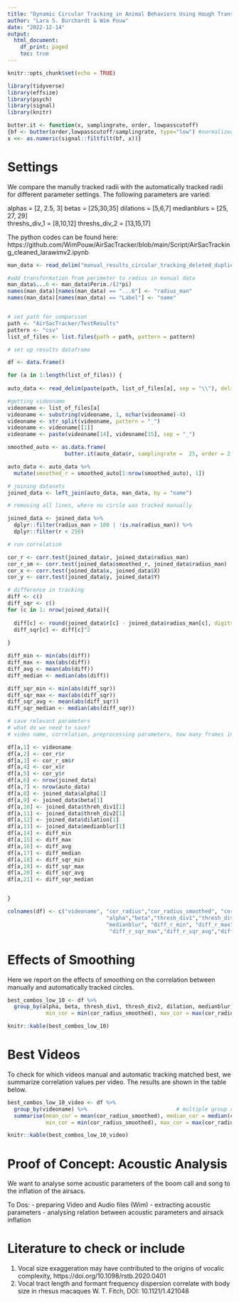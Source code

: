 ```yaml
---
title: "Dynamic Circular Tracking in Animal Behaviors Using Hough Transfomations"
author: "Lara S. Burchardt & Wim Pouw"
date: "2022-12-14"
output:
  html_document:
    df_print: paged
    toc: true
---
```


```r
knitr::opts_chunk$set(echo = TRUE)
```

```r

library(tidyverse)
library(effsize)
library(psych)
library(signal)
library(knitr)

butter.it <- function(x, samplingrate, order, lowpasscutoff)
{bf <- butter(order,lowpasscutoff/samplingrate, type="low") #normalized frequency
x <<- as.numeric(signal::filtfilt(bf, x))} 

```


# Settings

We compare the manully tracked radii with the automatically tracked radii for 
different parameter settings. 
The following parameters are varied: 

alphas = [2, 2.5, 3]
betas = [25,30,35] 
dilations = [5,6,7] 
medianblurs = [25, 27, 29]  
threshs_div_1 = [8,10,12]
threshs_div_2 = [13,15,17]

The python codes can be found here:
https://github.com/WimPouw/AirSacTracker/blob/main/Script/AirSacTracking_cleaned_larawimv2.ipynb 

```r

man_data <- read_delim("manual_results_circular_tracking_deleted_duplicate_second_version.csv", delim = ";")

#add transformation from perimeter to radius in manual data
man_data$...6 <- man_data$Perim./(2*pi)
names(man_data)[names(man_data) == "...6"] <- "radius_man"
names(man_data)[names(man_data) == "Label"] <- "name"


# set path for comparison
path <- "AirSacTracker/TestResults"
pattern <- "csv"
list_of_files <- list.files(path = path, pattern = pattern)

# set up results dataframe

df <- data.frame()

for (a in 1:length(list_of_files)) {
  
auto_data <- read_delim(paste(path, list_of_files[a], sep = "\\"), delim = "," )

#getting videoname
videoname <- list_of_files[a]
videoname <- substring(videoname, 1, nchar(videoname)-4)
videoname <- str_split(videoname, pattern = "_")
videoname <- videoname[[1]]
videoname <- paste(videoname[14], videoname[15], sep = "_")

smoothed_auto <- as.data.frame(
                  butter.it(auto_data$r, samplingrate =  25, order = 2, lowpasscutoff = 5))

auto_data <- auto_data %>% 
  mutate(smoothed_r = smoothed_auto[1:nrow(smoothed_auto), 1])

# joining datasets
joined_data <- left_join(auto_data, man_data, by = "name")

# removing all lines, where no circle was tracked manually

joined_data <- joined_data %>% 
  dplyr::filter(radius_man > 100 | !is.na(radius_man)) %>% 
  dplyr::filter(r < 250)

# run correlation

cor_r <- corr.test(joined_data$r, joined_data$radius_man)
cor_r_sm <- corr.test(joined_data$smoothed_r, joined_data$radius_man)
cor_x <- corr.test(joined_data$x, joined_data$X)
cor_y <- corr.test(joined_data$y, joined_data$Y)

# difference in tracking
diff <- c()
diff_sqr <- c() 
for (c in 1: nrow(joined_data)){
  
  diff[c] <- round(joined_data$r[c] - joined_data$radius_man[c], digits = 2)
  diff_sqr[c] <- diff[c]^2
  
}

diff_min <- min(abs(diff))
diff_max <- max(abs(diff))
diff_avg <- mean(abs(diff))
diff_median <- median(abs(diff))

diff_sqr_min <- min(abs(diff_sqr))
diff_sqr_max <- max(abs(diff_sqr))
diff_sqr_avg <- mean(abs(diff_sqr))
diff_sqr_median <- median(abs(diff_sqr))

# save relevant parameters 
# what do we need to save? 
# video name, correlation, preprocessing parameters, how many frames in correlation from how many in the video

df[a,1] <- videoname
df[a,2] <- cor_r$r
df[a,3] <- cor_r_sm$r
df[a,4] <- cor_x$r
df[a,5] <- cor_y$r
df[a,6] <- nrow(joined_data)
df[a,7] <- nrow(auto_data)
df[a,8] <- joined_data$alpha[1]
df[a,9] <- joined_data$beta[1]
df[a,10] <- joined_data$threh_div1[1]
df[a,11] <- joined_data$threh_div2[1]
df[a,12] <- joined_data$dilation[1]
df[a,13] <- joined_data$medianblur[1]
df[a,14] <- diff_min 
df[a,15] <- diff_max
df[a,16] <- diff_avg 
df[a,17] <- diff_median
df[a,18] <- diff_sqr_min 
df[a,19] <- diff_sqr_max
df[a,20] <- diff_sqr_avg
df[a,21] <- diff_sqr_median 


}

colnames(df) <- c("videoname", "cor_radius","cor_radius_smoothed", "cor_x",  "cor_y", "nr_frames_used", "nr_frames_in_video",
                               "alpha","beta","thresh_div1","thresh_div2","dilation",
                               "medianblur", "diff_r_min", "diff_r_max","diff_r_avg","diff_r_median","diff_r_sqr_min",
                                "diff_r_sqr_max","diff_r_sqr_avg","diff_r_sqr_median")
```

# Effects of Smoothing

Here we report on the effects of smoothing on the correlation between manually and automatically tracked circles.  

```r
best_combos_low_10 <- df %>% 
  group_by(alpha, beta, thresh_div1, thresh_div2, dilation, medianblur) %>%                         summarise(mean_cor = mean(cor_radius_smoothed), median_cor = median(cor_radius_smoothed),
            min_cor = min(cor_radius_smoothed), max_cor = max(cor_radius_smoothed))

knitr::kable(best_combos_low_10)

```


# Best Videos

To check for which videos manual and automatic tracking matched best, 
we summarize correlation values per video. The results are shown in the table below.


```r
best_combos_low_10_video <- df %>% 
  group_by(videoname) %>%                            # multiple group columns
  summarise(mean_cor = mean(cor_radius_smoothed), median_cor = median(cor_radius_smoothed),
            min_cor = min(cor_radius_smoothed), max_cor = max(cor_radius_smoothed)) 

knitr::kable(best_combos_low_10_video)

```




# Proof of Concept: Acoustic Analysis

We want to analyse some acoustic parameters of the boom call and song to the inflation of the airsacs.

To Dos:
- preparing Video and Audio files (Wim)
- extracting acoustic parameters
- analysing relation between acoustic parameters and airsack inflation



# Literature to check or include

1. Vocal size exaggeration may have contributed to the origins of vocalic complexity, https://doi.org/10.1098/rstb.2020.0401 
2.  Vocal tract length and formant frequency dispersion correlate with body size in rhesus macaques
W. T.  Fitch, DOI: 10.1121/1.421048
